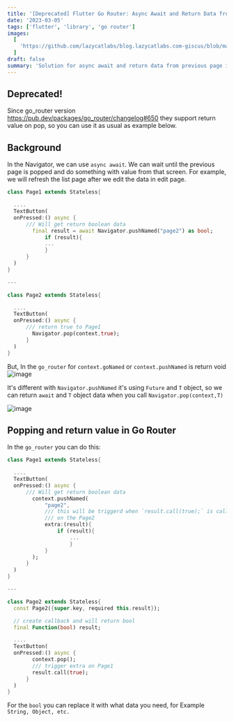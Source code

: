 ```yaml
---
title: '[Deprecated] Flutter Go Router: Async Await and Return Data from Previous Screen'
date: '2023-03-05'
tags: ['flutter', 'library', 'go router']
images:
  [
    'https://github.com/lazycatlabs/blog.lazycatlabs.com-giscus/blob/main/blog-assets/seo-banner/flutter/flutter_go_router_async_await.png?raw=true',
  ]
draft: false
summary: 'Solution for async await and return data from previous page in go_router library'
---
```


## Deprecated!

Since go_router version https://pub.dev/packages/go_router/changelog#650 they support return value on pop, so you can use it as usual as example below.

## Background

In the Navigator, we can use `async await`. We can wait until the previous page is popped and do something with value from that screen. For example, we will refresh the list page after we edit the data in edit page.

```dart
class Page1 extends Stateless{

  ....
  TextButton(
  onPressed:() async {
      /// Will get return boolean data
	    final result = await Navigator.pushNamed("page2") as bool;
			if (result){
			...
			}
	  }
  )
}

---

class Page2 extends Stateless{

  ....
  TextButton(
  onPressed:() async {
      /// return true to Page1
	    Navigator.pop(context,true);
	  }
  )
}

```

But, In the `go_router` for `context.goNamed` or `context.pushNamed` is return void
![image](https://raw.githubusercontent.com/lazycatlabs/blog.lazycatlabs.com-giscus/main/blog-assets/2023-03-05%2021.26.00.jpg)

It's different with `Navigator.pushNamed` it's using `Future` and `T` object, so we can return `await` and `T` object data when you call `Navigator.pop(context,T)`

![image](https://raw.githubusercontent.com/lazycatlabs/blog.lazycatlabs.com-giscus/main/blog-assets/2023-03-05%2021.20.58.jpg)

## Popping and return value in Go Router

In the `go_router` you can do this:

```dart
class Page1 extends Stateless{

  ....
  TextButton(
  onPressed:() async {
      /// Will get return boolean data
	    context.pushNamed(
		    "page2",
		    /// this will be triggerd when `result.call(true);` is called
		    /// on the Page2
		    extra:(result){
			    if (result){
					...
					}
		    }
	    );
	  }
  )
}

---

class Page2 extends Stateless{
  const Page2({super.key, required this.result});

  // create callback and will return bool
  final Function(bool) result;

  ....
  TextButton(
  onPressed:() async {
	    context.pop();
	    /// trigger extra on Page1
	    result.call(true);
	  }
  )
}

```

For the `bool` you can replace it with what data you need, for Example `String, Object, etc.`
